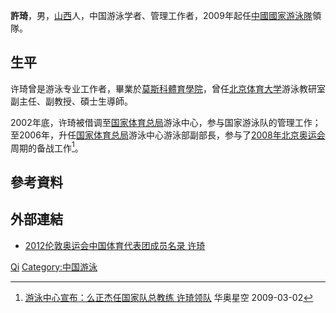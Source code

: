 {{Otheruses|许琦}}

'''許琦'''{{BD|1971年|2月28日}}，男，[[山西|山西]]人，中国游泳学者、管理工作者，2009年起任[[中國國家游泳隊|中國國家游泳隊]]領隊。

== 生平 ==
许琦曾是游泳专业工作者，畢業於[[莫斯科體育學院|莫斯科體育學院]]，曾任[[北京体育大学|北京体育大学]]游泳教研室副主任、副教授、碩士生導師。

2002年底，许琦被借调至[[国家体育总局|国家体育总局]]游泳中心，参与国家游泳队的管理工作；至2006年，升任[[国家体育总局|国家体育总局]]游泳中心游泳部副部長，参与了[[2008年北京奥运会|2008年北京奥运会]]周期的备战工作<ref>[http://www.olympic.cn/news/olympic_comm/2009-03-02/1747640.html 游泳中心宣布：么正杰任国家队总教练 许琦领队] {{Wayback|url=http://www.olympic.cn/news/olympic_comm/2009-03-02/1747640.html |date=20100222154034 }}华奥星空 2009-03-02</ref>。

== 參考資料 ==
{{Reflist}}

== 外部連結 ==
* [http://2012teamchina.olympic.cn/index.php/personview/persons/15759 2012伦敦奥运会中国体育代表团成员名录 许琦] {{Wayback|url=http://2012teamchina.olympic.cn/index.php/personview/persons/15759 |date=20120815030719 }}

{{Authority control}}
{{DEFAULTSORT:Xu许}}
[[Category:许姓|Qi]]
[[Category:中国游泳|Category:中国游泳]]